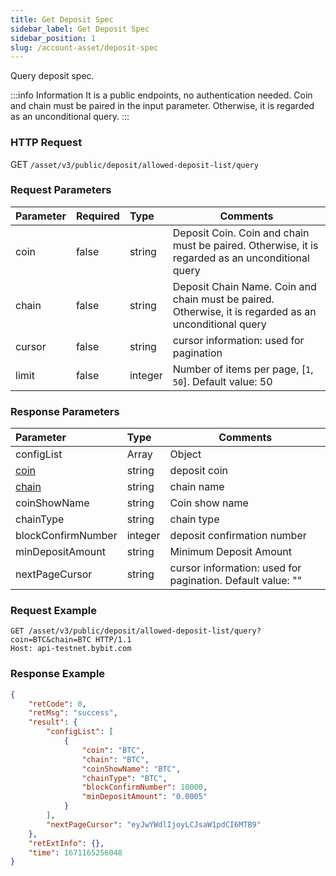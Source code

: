 ```yaml
---
title: Get Deposit Spec
sidebar_label: Get Deposit Spec
sidebar_position: 1
slug: /account-asset/deposit-spec
---
```

Query deposit spec.

:::info Information
It is a public endpoints, no authentication needed. Coin and chain must be paired in the input parameter. Otherwise, it is regarded as an unconditional query.
:::

### HTTP Request
GET `/asset/v3/public/deposit/allowed-deposit-list/query`

### Request Parameters
| Parameter | Required | Type | Comments|
|:----- |:-------|:-----|------ |
|coin |false |string |Deposit Coin. Coin and chain must be paired. Otherwise, it is regarded as an unconditional query|
|chain |false |string |Deposit Chain Name. Coin and chain must be paired. Otherwise, it is regarded as an unconditional query |
|cursor |false |string |cursor information: used for pagination |
|limit |false |integer |Number of items per page, [`1`, `50`]. Default value: 50 |

### Response Parameters
| Parameter | Type | Comments|
|:----- |:-----|----- |
|configList|Array|Object|
|[coin](enum#coin)|string |deposit coin |
|[chain](enum#chain)|string|chain name|
|coinShowName|string|Coin show name|
|chainType|string|chain type|
|blockConfirmNumber|integer|deposit confirmation number|
|minDepositAmount|string|Minimum Deposit Amount|
|nextPageCursor|string|cursor information: used for pagination. Default value: ""|

### Request Example

```http
GET /asset/v3/public/deposit/allowed-deposit-list/query?coin=BTC&chain=BTC HTTP/1.1
Host: api-testnet.bybit.com
```

### Response Example

```json
{
    "retCode": 0,
    "retMsg": "success",
    "result": {
        "configList": [
            {
                "coin": "BTC",
                "chain": "BTC",
                "coinShowName": "BTC",
                "chainType": "BTC",
                "blockConfirmNumber": 10000,
                "minDepositAmount": "0.0005"
            }
        ],
        "nextPageCursor": "eyJwYWdlIjoyLCJsaW1pdCI6MTB9"
    },
    "retExtInfo": {},
    "time": 1671165256048
}
```
